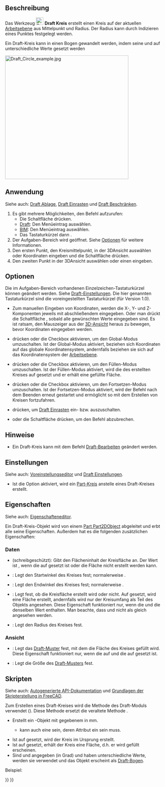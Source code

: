 <languages/>

{{Docnav/de
|[[Draft_Arc_3Points/de|Bogen 3Punkte]]
|[[Draft_Ellipse/de|Ellipse]]
|[[Draft_Workbench/de|Draft]]
|IconL=Draft_Arc_3Points.svg
|IconR=Draft_Ellipse.svg
|IconC=Workbench_Draft.svg
}}

{{GuiCommand/de
|Name=Draft Circle
|Name/de=Draft Kreis
|MenuLocation=Zeichnen → Kreis<br>2D-Entwurf → Kreis
|Workbenches=[[Draft_Workbench/de|Draft]], [[BIM_Workbench/de|BIM]]
|Shortcut={{KEY|C}} {{KEY|I}}
|Version=0.7
|SeeAlso=[[Draft_Arc/de|Draft Bogen]], [[Draft_Arc_3Points/de|Draft Bogen 3Punkte]]
}}

<span id="Description"></span>
==Beschreibung== 

Das Werkzeug [[Image:Draft_Circle.svg|24px]] '''Draft Kreis''' erstellt einen Kreis auf der aktuellen [[Draft_SelectPlane/de|Arbeitsebene]] aus Mittelpunkt und Radius. Der Radius kann durch Indizieren eines Punktes festgelegt werden.

Ein Draft-Kreis kann in einen Bogen gewandelt werden, indem seine {{PropertyData/de|First Angle}} und {{PropertyData/de|Last Angle}} auf unterschiedliche Werte gesetzt werden

[[Image:Draft_Circle_example.jpg|400px]]
{{Caption|Ein durch zwei Punkte festgelegter Kreis aus Mittelpunkt und Radius}}

<span id="Usage"></span>
==Anwendung== 

Siehe auch: [[Draft_Tray/de|Draft Ablage]], [[Draft_Snap/de|Draft Einrasten]] und [[Draft_Constrain/de|Draft Beschränken]].

# Es gibt mehrere Möglichkeiten, den Befehl aufzurufen:
#* Die Schaltfläche {{Button|[[Image:Draft_Circle.svg|16px]] [[Draft_Circle|Kreis]]}} drücken.
#* [[Draft_Workbench/de|Draft]]: Den Menüeintrag {{MenuCommand|Zeichnen → [[Image:Draft_Circle.svg|16px]] Kreis}} auswählen.
#* [[BIM_Workbench/de|BIM]]: Den Menüeintrag {{MenuCommand|2D-Entwurf → [[Image:Draft_Circle.svg|16px]] Kreis}} auswählen.
#* Das Tastaturkürzel {{KEY|C}} dann {{KEY|I}}.
# Der Aufgaben-Bereich {{MenuCommand|Kreis}} wird geöffnet. Siehe [[#Optionen|Optionen]] für weitere Informationen.
# Den ersten Punkt, den Kreismittelpunkt, in der 3DAnsicht auswählen oder Koordinaten eingeben und die Schaltfläche {{Button|[[Image:Draft_AddPoint.svg|16px]] Punkt hinzufügen}} drücken.
# Den zweiten Punkt in der 3DAnsicht auswählen oder einen {{MenuCommand|Radius}} eingeben.

<span id="Options"></span>
==Optionen==

Die im Aufgaben-Bereich vorhandenen Einzelzeichen-Tastaturkürzel können geändert werden. Siehe [[Draft_Preferences/de|Draft-Einstellungen]]. Die hier genannten Tastaturkürzel sind die voreingestellten Tastaturkürzel (für Version 1.0).

<div class="mw-translate-fuzzy">
* Zum manuellen Eingeben von Koordinaten, werden die X-, Y- und Z-Komponenten jeweils mit abschließendem {{KEY|Enter}} eingegeben. Oder man drückt die Schaltfläche {{Button|[[Image:Draft_AddPoint.svg|16px]] Punkt eingeben}}, sobald alle gewünschten Werte eingegeben sind. Es ist ratsam, den Mauszeiger aus der [[3D_view/de|3D-Ansicht]] heraus zu bewegen, bevor Koordinaten eingegeben werden.
* {{KEY|G}} drücken oder die Checkbox {{MenuCommand|Global}} aktivieren, um den Global-Modus umzuschalten. Ist der Global-Modus aktiviert, beziehen sich Koordinaten auf das globale Koordinatensystem, andernfalls beziehen sie sich auf das Koordinatensystem der [[Draft_SelectPlane/de|Arbeitsebene]].
* {{KEY|F}} drücken oder die Checkbox {{MenuCommand|Füllen}} aktivieren, um den Füllen-Modus umzuschalten. Ist der Füllen-Modus aktiviert, wird die {{PropertyData/de|Make Face}} des erstellten Kreises auf {{TRUE}} gesetzt und er erhält eine gefüllte Fläche.
* {{KEY|N}} drücken oder die Checkbox {{MenuCommand|Fortsetzen}} aktivieren, um den Fortsetzen-Modus umzuschalten. Ist der Fortsetzen-Modus aktiviert, wird der Befehl nach dem Beenden erneut gestartet und ermöglicht so mit dem Erstellen von Kreisen fortzufahren. 
* {{KEY|S}} drücken, um [[Draft_Snap/de|Draft Einrasten]] ein- bzw. auszuschalten.
* {{KEY|Esc}} oder die Schaltfläche {{Button|Schließen}} drücken, um den Befehl abzubrechen.
</div>

<span id="Notes"></span>
==Hinweise==

* Ein Draft-Kreis kann mit dem Befehl [[Draft_Edit/de|Draft-Bearbeiten]] geändert werden.

<span id="Preferences"></span>
==Einstellungen==

Siehe auch: [[Preferences_Editor/de|Voreinstellungseditor]] und [[Draft_Preferences/de|Draft Einstellungen]].

* Ist die Option {{MenuCommand|Bearbeiten → Einstellungen... → Draft → Allgemein → Part-Grundkörper erstellen, wenn möglich}} aktiviert, wird ein [[Part_Circle/de|Part-Kreis]] anstelle eines Draft-Kreises erstellt.

<span id="Properties"></span>
==Eigenschaften==

Siehe auch: [[Property_editor/de|Eigenschafteneditor]].

Ein Draft-Kreis-Objekt wird von einem [[Part_Part2DObject/de|Part Part2DObject]] abgeleitet und erbt alle seine Eigenschaften. Außerdem hat es die folgenden zusätzlichen Eigenschaften:

<span id="Data"></span>
===Daten===

{{TitleProperty|Draft}}

* {{PropertyData/de|Area|Area}} (schreibgeschützt): Gibt den Flächeninhalt der Kreisfläche an. Der Wert ist {{value|0.0}}, wenn die {{PropertyData/de|Make Face}} auf {{FALSE}} gesetzt ist oder die Fläche nicht erstellt werden kann.
* {{PropertyData/de|First Angle|Angle}}: Legt den Startwinkel des Kreises fest; normalerweise {{value|0&#176;}}.
* {{PropertyData/de|Last Angle|Angle}}: Legt den Endwinkel des Kreises fest; normalerweise {{value|0&#176;}}.
* {{PropertyData/de|Make Face|Bool}}: Legt fest, ob die Kreisfläche erstellt wird oder nicht. Auf {{TRUE}} gesetzt, wird eine Fläche erstellt, andernfalls wird nur der Kreisumfang als Teil des Objekts angesehen. Diese Eigenschaft funktioniert nur, wenn die {{PropertyData/de|First Angle}} und die {{PropertyData/de|Last Angle}} denselben Wert enthalten. Man beachte, dass {{value|0&#176;}} und {{value|360&#176;}} nicht als gleich angesehen werden.
* {{PropertyData/de|Radius|Length}}: Legt den Radius des Kreises fest.

<span id="View"></span>
===Ansicht===

{{TitleProperty|Draft}}

* {{PropertyView/de|Pattern|Enumeration}}: Legt das [[Draft_Pattern/de|Draft-Muster]] fest, mit dem die Fläche des Kreises gefüllt wird. Diese Eigenschaft funktioniert nur, wenn die {{PropertyData/de|Make Face}} auf {{TRUE}} und die {{PropertyView/de|Display Mode}} auf {{value|Flat Lines}} gesetzt ist.
* {{PropertyView/de|Pattern Size|Float}}: Legt die Größe des [[Draft_Pattern|Draft-Musters]] fest.

<span id="Scripting"></span>
==Skripten==

Siehe auch: [https://freecad.github.io/SourceDoc/ Autogenerierte API-Dokumentation] und [[FreeCAD_Scripting_Basics/de|Grundlagen der Skripterstellung in FreeCAD]].

Zum Erstellen eines Draft-Kreises wird die Methode {{incode|make_circle}} des Draft-Moduls verwendet ({{Version/de|0.19}}). Diese Methode ersetzt die veraltete Methode {{incode|makeCircle}}.

{{Code|code=
circle = make_circle(radius, placement=None, face=None, startangle=None, endangle=None, support=None)
circle = make_circle(Part.Edge, placement=None, face=None, startangle=None, endangle=None, support=None)
}}

* Erstellt ein {{incode|circle}}-Objekt mit gegebenem {{incode|radius}} in mm.
** {{incode|radius}} kann auch eine {{incode|Part.Edge}} sein, deren Attribut {{incode|Curve}} ein {{incode|Part.Circle}} sein muss.
* Ist {{incode|placement}} auf {{incode|None}} gesetzt, wird der Kreis im Ursprung erstellt.
* Ist {{incode|face}} auf {{incode|True}} gesetzt, erhält der Kreis eine Fläche, d.h. er wird gefüllt erscheinen.
* Sind {{incode|startangle}} und {{incode|endangle}} angegeben (in Grad) und haben unterschiedliche Werte, werden sie verwendet und das Objekt erscheint als [[Draft_Arc/de|Draft-Bogen]].

Beispiel:
{{Code|code=
import FreeCAD as App
import Draft

doc = App.newDocument()

circle1 = Draft.make_circle(200)

zaxis = App.Vector(0, 0, 1)
p2 = App.Vector(1000, 1000, 0)
place2 = App.Placement(p2, App.Rotation(zaxis, 0))
circle2 = Draft.make_circle(500, placement=place2)

p3 = App.Vector(-1000, -1000, 0)
place3 = App.Placement(p3, App.Rotation(zaxis, 0))
circle3 = Draft.make_circle(750, placement=place3)

doc.recompute()
}}


{{Docnav/de
|[[Draft_Arc_3Points/de|Bogen 3Punkte]]
|[[Draft_Ellipse/de|Ellipse]]
|[[Draft_Workbench/de|Draft]]
|IconL=Draft_Arc_3Points.svg
|IconR=Draft_Ellipse.svg
|IconC=Workbench_Draft.svg
}}

{{Draft Tools navi{{#translation:}}}}
{{Userdocnavi{{#translation:}}}}